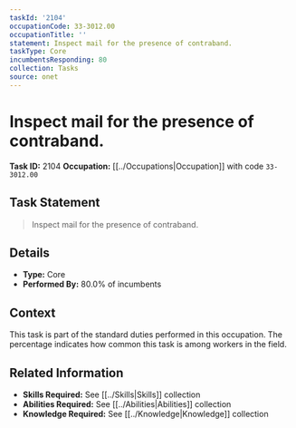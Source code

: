```yaml
---
taskId: '2104'
occupationCode: 33-3012.00
occupationTitle: ''
statement: Inspect mail for the presence of contraband.
taskType: Core
incumbentsResponding: 80
collection: Tasks
source: onet
---
```

# Inspect mail for the presence of contraband.

**Task ID:** 2104
**Occupation:** [[../Occupations|Occupation]] with code `33-3012.00`

## Task Statement

> Inspect mail for the presence of contraband.

## Details

- **Type:** Core
- **Performed By:** 80.0% of incumbents

## Context

This task is part of the standard duties performed in this occupation. The percentage indicates how common this task is among workers in the field.

## Related Information

- **Skills Required:** See [[../Skills|Skills]] collection
- **Abilities Required:** See [[../Abilities|Abilities]] collection
- **Knowledge Required:** See [[../Knowledge|Knowledge]] collection
